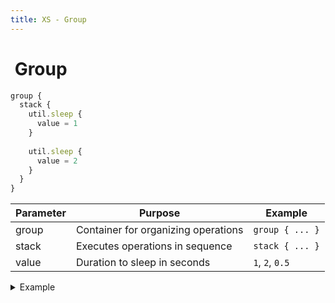 ```yaml
---
title: XS - Group
---
```


# <img src="../assets/docuBadge (11).png" alt="" data-size="line" /> Group <a href="#xs-group" id="xs-group"></a>

```javascript
group {
  stack {
    util.sleep {
      value = 1
    }
  
    util.sleep {
      value = 2
    }
  }
}
```

| Parameter | Purpose                             | Example         |
| --------- | ----------------------------------- | --------------- |
| group     | Container for organizing operations | `group { ... }` |
| stack     | Executes operations in sequence     | `stack { ... }` |
| value     | Duration to sleep in seconds        | `1`, `2`, `0.5` |

<details>

<summary>Example</summary>

```javascript
group {
  stack {
    util.sleep {
      value = 0.5
    }
    
    debug.log {
      value = "Half second passed"
    }
    
    util.sleep {
      value = 1
    }
  }
}
```

* Groups related operations together
* Stack ensures sequential execution
* Sleep pauses execution for specified duration
* Operations in stack execute in order

</details>
